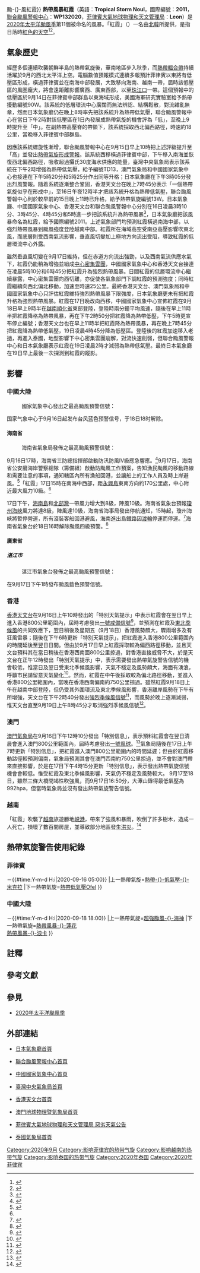 {{UTC+8}}
{{NoteTA
|G1=Weather
|G2=TyphoonNew
|G3=TyphoonOld
|G4=單位
|G5=地名
|G6=2020年太平洋颱風季
|skin=typhoon
|1=zh:Tropical Storm Noul; zh-tw: Tropical Storm Noul; zh-hk:Severe Tropical Storm Noul; zh-mo:Severe Tropical Storm Noul; zh-cn:Severe Tropical Storm Noul
}}
{{About|2020年的熱帶風暴紅霞|其他名為紅霞的熱帶氣旋|颱風紅霞{{!}}颱-{}-風紅霞}}
{{熱帶氣旋基礎資訊
|颱風名稱 = 熱帶風暴紅霞
|外文名稱 = Tropical Storm Noul 
|外文語言 = 英文
|十分鐘平均風速JMA = 45|JMA = knot
|十分鐘平均風速CWB = 23|CWB = m/s
|十分鐘平均風速KMA = 24|KMA = m/s
|十分鐘平均風速HKO = 85
|十分鐘平均風速SMG = 92
|十分鐘平均風速PAGASA = 85
|十分鐘平均風速NCHMF = 93
|十分鐘平均風速TMD = 45|TMD = knot
|二分鐘平均風速 = 25|NMC = m/s
|一分鐘平均風速 = 50|SSHS = knot<!--JTWC-->
|代表圖像 = Noul 2020-09-17 0540Z.jpg
|代表圖像名稱 = 紅霞在17日下午橫過南海中部，<br>低層環流中心暴露
|形成日期 = 2020年9月14日
|消散日期 = 2020年9月20日
|最低氣壓 = 992<!--JMA-->
|瞬間最大陣風 = 120<!--JMA-->
|財產損失 = $1.75億（2020年[[美元|美元]]）
|死傷人數 = 18死
|影響地區 = [[菲律賓|菲律賓]]、[[中國大陸|中國大陸]]（[[海南|海南]]）、[[越南|越南]]、[[寮國|寮國]]、[[泰國|泰國]]
|備註 = [[菲律宾大气地球物理和天文管理局|菲律宾大气地球物理和天文管理局]]在此热带气旋离开其责任范围之后，没有再更新其风速资料
|颱風路徑圖 = Noul 2020 track.png
|風季年份 = 2020
|風季位置 = 太平洋
}}
'''熱帶風暴紅霞'''（英語：'''Tropical Storm Noul'''，國際編號：'''2011'''，[[聯合颱風警報中心|聯合颱風警報中心]]：'''WP132020'''，[[菲律賓大氣地球物理和天文管理局|菲律賓大氣地球物理和天文管理局]]：'''Leon'''）是[[2020年太平洋颱風季|2020年太平洋颱風季]]第11個被命名的風暴。「紅霞」（{{lang-ko|노을}}）一名由[[朝鮮民主主義人民共和國|北韓]]所提供，是指日落時[[霞|紅色的天空]]<ref>{{cite web |url=https://www.hko.gov.hk/tc/informtc/sound/tc_pronunciation2020e.html#N.korea |title=熱帶氣旋名稱的意義 |author=香港天文台 |accessdate=2020-08-17 |archive-date=2020-08-25 |archive-url=https://web.archive.org/web/20200825213345/https://www.hko.gov.hk/tc/informtc/sound/tc_pronunciation2020e.html#N.korea |dead-url=no }}</ref><ref>{{cite web |url=http://cwb.gov.tw/V7/knowledge/encyclopedia/ty007.htm |title=颱風百問——颱風是怎麼命名？ |publisher=交通部中央氣象局 |accessdate=2014-12-15 |archiveurl=https://web.archive.org/web/20171104015435/https://www.cwb.gov.tw/V7/knowledge/encyclopedia/ty007.htm |archivedate=2017-11-04 |deadurl=yes }}</ref>。

==氣象歷史==
經歷多個連續吹襲朝鮮半島的熱帶氣旋後，華南地區步入秋季，而[[熱帶輻合帶|熱帶輻合帶]]持續活躍於9月的西北太平洋上空。電腦數值預報模式連續多報預計菲律賓以東將有低壓區形成，橫過菲律賓並在南海中部發展，大致移向海南、越南一帶，屆時該低壓區的風圈龐大，將會遠距離影響廣西、廣東西部，以至[[珠江口|珠江口]]一帶。這個預報中的低壓區於9月14日在菲律賓中部群島以東海域形成，美國海軍研究實驗室給予熱帶擾動編號90W。該系統的低層環流中心廣闊而無法辨認、結構鬆散，對流雜亂無章，然而日本氣象廳仍在晚上8時率先把該系統升為熱帶低氣壓，聯合颱風警報中心在當日下午2時對該低壓區在1日內發展成熱帶氣旋的機會評為「低」，至晚上9時提升至「中」。在副熱帶高壓脊的帶領下，該系統採取西北偏西路徑，時速約18公里，當晚移入菲律賓中部群島。

因應該系統螺旋性漸增，聯合颱風警報中心在9月15日早上10時把上述評級提升至「高」並發出[[熱帶氣旋形成警報|熱帶氣旋形成警報]]。該系統西移橫過菲律賓中部，下午移入南海並恢復西北偏西路徑，吸收超過攝氏30度海水供應的能量，臺灣中央氣象局表示該系統在下午2時增強為熱帶低氣壓，給予編號TD13，澳門氣象局和中國國家氣象中心也接連在下午5時20分和5時25分作出同等升格；日本氣象廳在下午3時05分發出烈風警報。隨着系統逐漸整合鞏固，香港天文台在晚上7時45分表示「一個熱帶氣旋似乎在形成中」，至16日午夜12時半才把該系統升格為熱帶低氣壓，聯合颱風警報中心則於較早前的15日晚上11時已升格，給予熱帶氣旋編號13W{{NoteTag|[[聯合颱風警報中心|聯合颱風警報中心]]會為所有於其責任範圍內被該部門評定為[[熱帶氣旋|熱帶氣旋]]的系統作出編號，由兩位數及一個英文字母組成。[[英文字母|英文字母]]表示該熱帶氣旋形成的區域，西北太平洋（包括[[南海|南海]]、[[東海|東海]]）以W表示；而兩位數字則指熱帶氣旋於當年在[[英文字母|英文字母]]所表示的區域內形成次序，換言之「13W」即指紅霞是年內第13個於西北太平洋區域內形成的熱帶氣旋。此編號系統每年重新開始。}}。日本氣象廳、中國國家氣象中心、香港天文台和聯合颱風警報中心分別在16日凌晨3時10分、3時45分、4時45分和5時進一步把該系統升為熱帶風暴<ref>{{cite web|url=https://www.info.gov.hk/gia/wr/202009/16/P2020091600104.htm|title=天氣稿第039號－本港天氣預報|author=香港天文台|date=2020-09-16|access-date=2020-09-16|archive-date=2020-09-16|archive-url=https://web.archive.org/web/20200916180644/https://www.info.gov.hk/gia/wr/202009/16/P2020091600104.htm|dead-url=no}}{{zh-hk}}</ref>，日本氣象廳把該風暴命名為紅霞，給予國際編號2011{{NoteTag|[[日本氣象廳|日本氣象廳]]是[[世界氣象組織|世界氣象組織]]指定的西北太平洋[[區域專責氣象中心|區域專責氣象中心]]，負責該區域內（包括南海、東海）的熱帶氣旋正式編號與命名工作：每當該機構把一個熱帶低氣壓升為熱帶風暴時，該機構亦會依照在[[世界氣象組織|世界氣象組織]][[颱風委員會|颱風委員會]]上通過的名稱表作出命名，同時給予4位數字的國際編號。前兩位為當年公元紀年最後兩位數（20'''20'''），後兩位代表紅霞是當年被[[日本氣象廳|日本氣象廳]]第'''11'''個升為[[熱帶風暴|熱帶風暴]]的[[熱帶氣旋|熱帶氣旋]]}}。上述氣象部門均預測紅霞橫過南海中部，以強烈熱帶風暴到颱風強度登陸越南中部。紅霞所在海域高空受南亞高壓影響吹東北風，而底層則受西南氣流影響，垂直風切變加上極地方向流出受阻，導致紅霞的低層環流中心外露。

雖然垂直風切變在9月17日維持，但在赤道方向流出強勁，以及西南氣流供應水氣下，紅霞仍能稍為增強並組成[[中心密集雲團|中心密集雲團]]，中國國家氣象中心和香港天文台接連在凌晨5時10分和6時45分把紅霞升為強烈熱帶風暴。日間紅霞的低層環流中心繼續暴露，中心密集雲團向西切離，亦促使各氣象部門下調紅霞的預測強度；同時紅霞繼續向西北偏北移動，加速至時速25公里。最終香港天文台、澳門氣象局和中國國家氣象中心只評估紅霞維持強烈熱帶風暴下限強度，日本氣象廳更未有把紅霞升格為強烈熱帶風暴。紅霞在17日晚改向西移，中國國家氣象中心宣佈紅霞在9月18日早上9時半在[[越南|越南]][[承天順化省|順化省]]東部登陸，登陸時兩分鐘平均風速{{convert|25|m/s|km/h}}，隨後在早上11時半把紅霞降格為熱帶風暴，再在下午2時50分把紅霞降為熱帶低壓，下午5時更宣布停止編號；香港天文台也在早上11時半把紅霞降為熱帶風暴，再在晚上7時45分把紅霞降為熱帶低氣壓，19日凌晨4時45分降為低壓區。登陸後的紅霞加速移入老撾，再進入泰國，地型影響下中心密集雲團崩解，對流快速削弱，但聯合颱風警報中心和日本氣象廳表示红霞在19日凌晨2時才減弱為熱帶低氣壓。最終日本氣象廳在19日早上最後一次探測到紅霞的蹤影。

==影響==
===中國大陸===
:國家氣象中心發出之最高颱風預警信號：{{CNTY|1}}
国家气象中心于9月16日起发布台风蓝色预警信号，于18日18时解除。
====海南省====
:海南省氣象局發佈之最高颱風預警信號：{{CNTY|1}}
9月16日17時，海南省三防總指揮部啟動防汛防風IV級應急響應。<ref>{{Cite news|url=http://hnrb.hinews.cn/html/2020-09/17/content_58464_12391026.htm|title=省防总启动防汛防风Ⅳ级应急响应|author=孙慧|date=2020-09-17|work=[[海南日报|海南日报]]|publisher=|accessdate=2020-09-20|language=zh-cn|format=}}</ref>9月17日，海南省公安廳海岸警察總隊（籌備組）啟動防颱風工作預案，告知漁民颱風的移動路線和需要注意的事項，通知轄區內所有漁船回港，並讓船上的工作人員及時上岸避風。<ref>{{Cite news|url=http://hnrb.hinews.cn/html/2020-09/18/content_58469_12396557.htm|title=加固归港渔船督促渔民上岸|author=良子 代龙超 范耀文|date=2020-09-18|work=[[海南日报|海南日报]]|publisher=|accessdate=2020-09-20|language=zh-cn|format=}}</ref>「紅霞」17日15時在南海中西部，距[[永興島|永興島]]東南方向約170公里處，中心附近最大風力10級。<ref name=":0" />

17日下午，[[海南島|海南島]]和[[北部灣|北部灣]]一帶風力增大到8級，陣風10級。海南省氣象台預報[[瓊州海峽|瓊州海峽]]風力將達8級，陣風達10級，海南省海事局發出停航通知，15時起，瓊州海峽將暫停營運，所有滾裝客船回港避風，海南進出島鐵路因[[渡輪|渡輪]]停運而停運。<ref name=":0">{{Cite news|url=http://www.xinhuanet.com/local/2020-09/17/c_1126506683.htm|title=台风“红霞”逼近海南岛 琼州海峡全线停航|author=严钰景|date=2020-09-17|work=[[新华网|新华网]]|publisher=|accessdate=2020-09-20|language=zh-cn|format=|archive-date=2020-10-23|archive-url=https://web.archive.org/web/20201023003808/http://www.xinhuanet.com/local/2020-09/17/c_1126506683.htm|dead-url=no}}</ref>海南省氣象台於18日16時解除颱風四級預警。<ref>{{Cite news|url=http://hnrb.hinews.cn/html/2020-09/19/content_58470_12402165.htm|title=未来3天我省降雨持续|author=郭萃 符晓虹|date=2020-09-19|work=[[海南日报|海南日报]]|publisher=|accessdate=2020-09-20|language=zh-cn|format=|archive-date=2021-01-17|archive-url=https://web.archive.org/web/20210117185141/http://hnrb.hinews.cn/html/2020-09/19/content_58470_12402165.htm|dead-url=no}}</ref>

====廣東省====
=====湛江市=====
:湛江市氣象台發佈之最高颱風預警信號：{{GDTY (2015)|2}}
在9月17日下午1時發布颱風藍色預警信號。

===香港===
[[香港天文台|香港天文台]]在9月16日上午10時發出的「特別天氣提示」中表示紅霞會在翌日早上進入香港800公里範圍內，屆時考慮發出[[一號戒備信號|一號戒備信號]]<ref>{{cite web |author1=[[香港天文台|香港天文台]] |title=天氣稿第081號 - 每小時溫度濕度報告（含特別天氣提示） |url=https://www.info.gov.hk/gia/wr/202009/16/P2020091600258.htm |date=2020-09-16}}</ref>，並預測在紅霞及[[東北季候風|東北季候風]]的共同效應下，翌日稍後及星期五（9月18日）香港風勢頗大，驟雨增多及有狂風雷暴；隨後在下午6時更新「特別天氣提示」，把紅霞進入香港800公里範圍內的時間延後至翌日日間。但由於9月17日早上紅霞採取較為偏西路徑移動，並且天文台預料其在當日稍後在香港西南面800公里掠過，對香港直接威脅不大，於是天文台在正午12時發出「特別天氣提示」中，表示需要發出熱帶氣旋警告信號的機會較低，惟當日及翌日受東北季候風影響，天氣不穩定及風勢頗大，海面有湧浪，呼籲市民請留意天氣變化<ref>{{cite news |author1=[[香港電台|香港電台]] |title=天文台稱明日日間考慮發出一號戒備信號 |url=https://news.rthk.hk/rthk/ch/component/k2/1549966-20200916.htm |date=2020-09-16 |accessdate=2020-09-16 |archive-date=2020-10-24 |archive-url=https://web.archive.org/web/20201024152854/https://news.rthk.hk/rthk/ch/component/k2/1549966-20200916.htm |dead-url=no }}</ref>。然而，紅霞在中午後採取較為偏北路徑移動，並進入香港800公里範圍內，當晚在香港西南偏南約750公里掠過。雖然紅霞9月18日上午在越南中部登陸，但仍受其外圍環流及東北季候風影響，香港離岸風勢在下午有所增強，天文台在下午2時40分發出[[強烈季候風信號_(香港)|強烈季候風信號]]<ref>{{cite web |author1=[[香港天文台|香港天文台]] |title=天氣稿第117號 - 強烈季候風信號特別報告 |url=https://www.info.gov.hk/gia/wr/202009/18/P2020091800492.htm |date=2020-09-18}}</ref>，而風勢於晚上逐漸減弱，惟天文台直至9月19日上午8時45分才取消強烈季候風信號<ref>{{cite web |author1=[[香港天文台|香港天文台]] |title=天氣稿第091號 - 強烈季候風信號 |url=https://www.info.gov.hk/gia/wr/202009/19/P2020091900261.htm |date=2020-09-19}}</ref>。

===澳門===
{{MOTY wind-2018|10mins|紀念孫中山市政公園=13.7|大炮台山=23.0|外港碼頭=27.4|海事博物館=18.4|友誼大橋北峰=41.0|友誼大橋南峰=44.3|嘉樂庇總督大橋=45.0|西灣大橋=43.9|大潭山=27.0|九澳=33.1|路環分站=14.8|澳門大學=22.3|東亞運站=10.8|Remark=}}
[[澳門氣象局|澳門氣象局]]在9月16日下午12時10分發出「特別信息」，表示預料紅霞會在翌日清晨會進入澳門800公里範圍內，屆時考慮發出[[一號風球_(澳門)|一號風球]]。<ref>{{cite news |author1=[[澳廣視|澳廣視]] |title=氣象局明早將考慮發1號風球 |url=https://www.tdm.com.mo/c_news/radio_news.php?id=486326 |date=2020-09-16 |accessdate=2020-09-16 |archive-date=2020-09-26 |archive-url=https://web.archive.org/web/20200926022638/https://tdm.com.mo/c_news/radio_news.php?id=486326 |dead-url=no }}</ref>氣象局隨後在17日上午7時更新「特別信息」，把紅霞進入澳門800公里範圍內的時間延遲；但由於紅霞移動路徑較預測偏南，氣象局預測其會在澳門西南約750公里掠過，並不會對澳門帶來直接影響，於是在17日下午4時15分更新「特別信息」，表示發出熱帶氣旋信號機會會較低。惟受紅霞及東北季候風影響，天氣仍不穩定及風勢較大。
9月17至18日，雖然三條大橋間竭性吹強風，而9月17日16:50分，大潭山錄得最低氣壓為992hpa，但當時氣象局並沒有發出熱帶氣旋警告信號。

=== 越南 ===
「紅霞」吹襲了[[越南|越南]]旅遊勝地[[峴港|峴港]]，帶來了強風和暴雨，吹倒了許多樹木，造成一人死亡，損壞了數百間房屋，並導致部分地區發生[[洪災|洪災]]。<ref>{{Cite news|url=https://news.rthk.hk/rthk/ch/component/k2/1550372-20200918.htm|title=風暴「紅霞」吹襲越南中部最少1死1傷|author=|date=2020-09-18|work=[[香港電台|香港電台]]|publisher=|accessdate=2020-09-20|language=zh-hk|format=|archive-date=2021-01-23|archive-url=https://web.archive.org/web/20210123141121/https://news.rthk.hk/rthk/ch/component/k2/1550372-20200918.htm|dead-url=no}}</ref>

==熱帶氣旋警告使用紀錄==
===菲律賓===
{{熱帶氣旋警告使用紀錄
|氣象台=[[菲律賓大氣地球物理和天文服務管理局|菲律賓大氣地球物理和天文服務管理局]]
|警告系統=風暴信號
|熱帶氣旋警告=[[熱帶氣旋警告#_菲律賓|一號風暴信號]]
|使用時間={{#time:Y-m-d H:i|2020-09-15 23:00}}－{{#time:Y-m-d H:i|2020-09-16 05:00}}
|上一熱帶氣旋=[[強烈熱帶風暴米克拉_(2020年)|熱帶-{}-低氣壓-{}-米克拉]]
|下一熱帶氣旋=[[2020年太平洋颱風季#熱帶低氣壓_4|熱帶低氣壓Ofel]]
}}

===中國大陸===
{{熱帶氣旋警告使用紀錄
|氣象台=[[国家气象中心|国家气象中心]]
|警告系統=[[气象灾害预警信号#台风|颱風預警信號]]
|熱帶氣旋警告={{CNTY|1}}
|使用時間={{#time:Y-m-d H:i|2020-09-16 06:00}}－{{#time:Y-m-d H:i|2020-09-18 18:00}}
|上一熱帶氣旋=[[颱風海神_(2020年)|超強颱風-{}-海神]]
|下一熱帶氣旋=[[熱帶風暴蓮花_(2020年)|熱帶風暴-{}-蓮花]]<br>[[熱帶風暴浪卡_(2020年)|熱帶風暴-{}-浪卡]]
}}

==註釋==
{{NoteFoot}}

==參考文獻==
{{reflist|2}}

==參見==
*[[2020年太平洋颱風季|2020年太平洋颱風季]]

==外部連結==
{{Portal phs}}
{{Commons category|Tropical Storm Noul (2020)}}
{{Wikinews|強熱帶風暴「紅霞」登陸越南順化省東部沿海}}
*{{ja}}[http://www.jma.go.jp/ 日本氣象廳首頁] {{Wayback|url=http://www.jma.go.jp/ |date=20061107170045 }}
*{{en}}[https://www.metoc.navy.mil/jtwc/jtwc.html 聯合颱風警報中心首頁] {{Wayback|url=https://www.metoc.navy.mil/jtwc/jtwc.html |date=20200422170442 }}
*{{zh-cn}}[https://www.nmc.gov.cn/ 中國國家氣象中心首頁] {{Wayback|url=https://www.nmc.gov.cn/ |date=20180806105732 }}
*{{zh-tw}}[http://www.cwb.gov.tw/ 臺灣中央氣象局首頁] {{Wayback|url=http://www.cwb.gov.tw/ |date=20181025071210 }}
*{{zh-hk}}[http://www.hko.gov.hk/ 香港天文台首頁] {{Wayback|url=http://www.hko.gov.hk/ |date=20110224003313 }}
*{{zh-mo}}[http://www.smg.gov.mo/ 澳門地球物理暨氣象局首頁] {{Wayback|url=http://www.smg.gov.mo/ |date=20140517030343 }}
*{{en}}[http://bagong.pagasa.dost.gov.ph/tropical-cyclone/severe-weather-bulletin/2 菲律賓大氣地球物理和天文管理局 惡劣天氣公告] {{Wayback|url=http://bagong.pagasa.dost.gov.ph/tropical-cyclone/severe-weather-bulletin/2 |date=20200514074850 }}
*{{th}}[https://www.tmd.go.th/en/index.php 泰國氣象局首頁] {{Wayback|url=https://www.tmd.go.th/en/index.php |date=20200901070242 }}

{{2020年太平洋颱風季}}
[[Category:2020年9月|Category:2020年9月]]
[[Category:影响菲律宾的热带气旋|Category:影响菲律宾的热带气旋]]
[[Category:影响越南的热带气旋|Category:影响越南的热带气旋]]
[[Category:影响泰国的热带气旋|Category:影响泰国的热带气旋]]
[[Category:2020年泰国|Category:2020年泰国]]
[[Category:2020年菲律宾|Category:2020年菲律宾]]